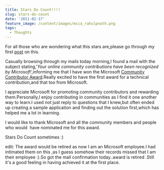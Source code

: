 ```yaml
---
title: Stars Do Count!!!!
slug: stars-do-count
date: '2011-02-17'
feature_image: /content/images/mcca_rahulpnath.png
tags:
  - Thoughts
---
```

For all those who are wondering what this stars are,please go through my first [post](/blog/do-stars-count/) on this.

Casually browsing through my mails today morning,I found a mail with the subject stating,'_Your online community contributions have been recognized by Microsoft_',informing me that I have won the Microsoft [Community Contributor Award](http://www.microsoftcommunitycontributor.com/).Really excited to have the first award for a technical contribution,and that too from Microsoft.

<ImageCard src="/content/images/mcca_rahulpnath.png" alt="Microsoft Community Contributor Award Certificate for Rahul P Nath" />

I appreciate Microsoft for promoting community contributors and rewarding them.Personally,I enjoy contributing in communities as I find it one another way to learn.I used not just reply to questions that I knew,but often ended up creating a sample application and finding out the solution first,which has helped me a lot in learning.

I would like to thank Microsoft and all the community members and people who would  have nominated me for this award.

Stars Do Count sometimes :)

edit: The award would be retired as now I am an Microsoft employee.I had intimated them on this ,as I guess somehow their records missed that I am their employee :).So got the mail confirmation today..award is retired .Still it's a good feeling in having achieved it at the first place.

